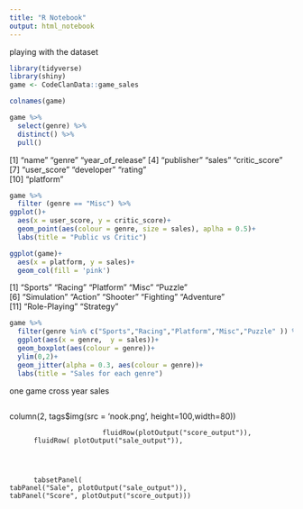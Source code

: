 ```yaml
---
title: "R Notebook"
output: html_notebook
---
```


playing with the dataset
```r
library(tidyverse)
library(shiny)
game <- CodeClanData::game_sales
```

```r
colnames(game)
```
```r
game %>% 
  select(genre) %>% 
  distinct() %>% 
  pull()
```

[1] "name"            "genre"           "year_of_release"
 [4] "publisher"       "sales"           "critic_score"   
 [7] "user_score"      "developer"       "rating"         
[10] "platform"

```r
game %>% 
  filter (genre == "Misc") %>% 
ggplot()+
  aes(x = user_score, y = critic_score)+
  geom_point(aes(colour = genre, size = sales), aplha = 0.5)+
  labs(title = "Public vs Critic")
```
```r
ggplot(game)+
  aes(x = platform, y = sales)+
  geom_col(fill = 'pink')
```
 [1] "Sports"       "Racing"       "Platform"     "Misc"         "Puzzle"      
 [6] "Simulation"   "Action"       "Shooter"      "Fighting"     "Adventure"   
[11] "Role-Playing" "Strategy"   

```r
game %>% 
  filter(genre %in% c("Sports","Racing","Platform","Misc","Puzzle" )) %>% 
  ggplot(aes(x = genre,  y = sales))+
  geom_boxplot(aes(colour = genre))+
  ylim(0,2)+
  geom_jitter(alpha = 0.3, aes(colour = genre))+
  labs(title = "Sales for each genre")
```
one game cross year sales 
```r

```

  column(2,
                 tags$img(src = 'nook.png',
                          height=100,width=80))
                          
                           fluidRow(plotOutput("score_output")),
          fluidRow( plotOutput("sale_output")),
          
          
          
          
          tabsetPanel(
    tabPanel("Sale", plotOutput("sale_output")),
    tabPanel("Score", plotOutput("score_output)))